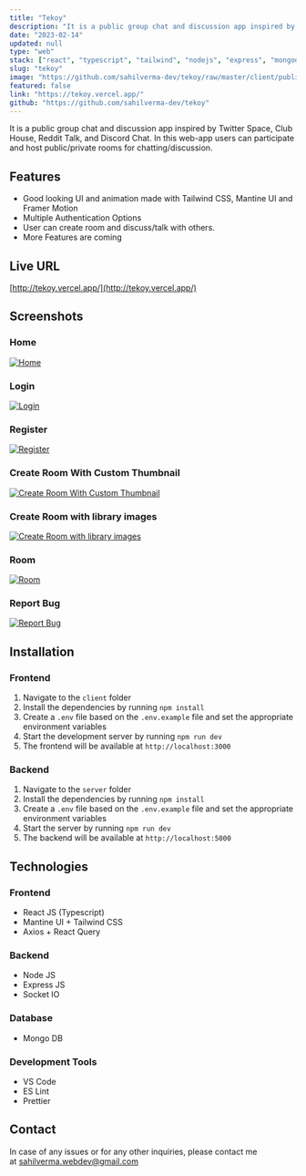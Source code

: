 ```yaml
---
title: "Tekoy"
description: "It is a public group chat and discussion app inspired by Twitter Space, Club House, Reddit Talk, and Discord Chat. In this web-app users can participate and host public/private rooms for chatting/discussion."
date: "2023-02-14"
updated: null
type: "web"
stack: ["react", "typescript", "tailwind", "nodejs", "express", "mongodb"]
slug: "tekoy"
image: "https://github.com/sahilverma-dev/tekoy/raw/master/client/public/open-graph.png?raw=true"
featured: false
link: "https://tekoy.vercel.app/"
github: "https://github.com/sahilverma-dev/tekoy"
---
```


It is a public group chat and discussion app inspired by Twitter Space, Club House, Reddit Talk, and Discord Chat. In this web-app users can participate and host public/private rooms for chatting/discussion.

## Features

- Good looking UI and animation made with Tailwind CSS, Mantine UI and Framer Motion
- Multiple Authentication Options
- User can create room and discuss/talk with others.
- More Features are coming

## Live URL

[http://tekoy.vercel.app/](http://tekoy.vercel.app/)

## Screenshots

### Home

[![Home](https://github.com/sahilverma-dev/tekoy/raw/master/screenshots/home.png)](https://github.com/sahilverma-dev/tekoy/blob/master/screenshots/home.png)

### Login

[![Login](https://github.com/sahilverma-dev/tekoy/raw/master/screenshots/login.png)](https://github.com/sahilverma-dev/tekoy/blob/master/screenshots/login.png)

### Register

[![Register](https://github.com/sahilverma-dev/tekoy/raw/master/screenshots/register.png)](https://github.com/sahilverma-dev/tekoy/blob/master/screenshots/register.png)

### Create Room With Custom Thumbnail

[![Create Room With Custom Thumbnail](https://github.com/sahilverma-dev/tekoy/raw/master/screenshots/create-room-custom-thumbnail.png)](https://github.com/sahilverma-dev/tekoy/blob/master/screenshots/create-room-custom-thumbnail.png)

### Create Room with library images

[![Create Room with library images](https://github.com/sahilverma-dev/tekoy/raw/master/screenshots/create-room-library-thumbnail.png)](https://github.com/sahilverma-dev/tekoy/blob/master/screenshots/create-room-library-thumbnail.png)

### Room

[![Room](https://github.com/sahilverma-dev/tekoy/raw/master/screenshots/room.png)](https://github.com/sahilverma-dev/tekoy/blob/master/screenshots/room.png)

### Report Bug

[![Report Bug](https://github.com/sahilverma-dev/tekoy/raw/master/screenshots/report-bug.png)](https://github.com/sahilverma-dev/tekoy/blob/master/screenshots/report-bug.png)

## Installation

### Frontend

1. Navigate to the `client` folder
2. Install the dependencies by running `npm install`
3. Create a `.env` file based on the `.env.example` file and set the appropriate environment variables
4. Start the development server by running `npm run dev`
5. The frontend will be available at `http://localhost:3000`

### Backend

1. Navigate to the `server` folder
2. Install the dependencies by running `npm install`
3. Create a `.env` file based on the `.env.example` file and set the appropriate environment variables
4. Start the server by running `npm run dev`
5. The backend will be available at `http://localhost:5000`

## Technologies

### Frontend

- React JS (Typescript)
- Mantine UI + Tailwind CSS
- Axios + React Query

### Backend

- Node JS
- Express JS
- Socket IO

### Database

- Mongo DB

### Development Tools

- VS Code
- ES Lint
- Prettier

## Contact

In case of any issues or for any other inquiries, please contact me at [sahilverma.webdev@gmail.com](mailto:sahilverma.webdev@gmail.com)

